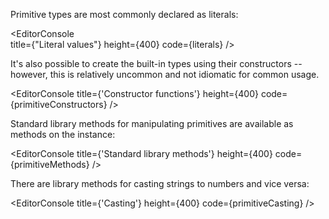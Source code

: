 
Primitive types are most commonly declared as literals:

<EditorConsole   
  title={"Literal values"}
  height={400}
  code={literals}
/>

It's also possible to create the built-in types using their constructors -- however, this is relatively uncommon and not idiomatic for common usage.

<EditorConsole 
  title={'Constructor functions'}
  height={400}
  code={primitiveConstructors}
/>

Standard library methods for manipulating primitives are available as methods on the instance:

<EditorConsole 
  title={'Standard library methods'}
  height={400}
  code={primitiveMethods}
/>

There are library methods for casting strings to numbers and vice versa:

<EditorConsole 
  title={'Casting'}
  height={400}
  code={primitiveCasting}
/>